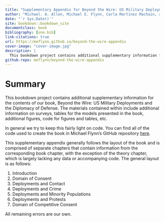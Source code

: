 --- 
title: "Supplementary Appendix for Beyond the Wire: US Military Deployments and Host Country Public Opinion"
author: "Michael. A. Allen, Michael E. Flynn, Carla Martinez Machain, and Andrew Stravers"
date: "`r Sys.Date()`"
site: bookdown::bookdown_site
documentclass: book
bibliography: [one.bib]
link-citations: true
url: https://meflynn.github.io/beyond-the-wire-appendix
cover-image: "cover-image.jpg"
description: |
  This bookdown project contains additional supplementary information for the contents of our book, Beyond the Wire: US Military Deployments and Host Country Public Opinion. The materials contained within include additional information on surveys, tables for the models presented in the book, additional figures, etc.
github-repo: meflynn/beyond-the-wire-appendix
---
 
# Summary {-}

This bookdown project contains additional supplementary information for the contents of our book, Beyond the Wire: US Military Deployments and the Diplomacy of Defense. The materials contained within include additional information on surveys, tables for the models presented in the book, additional figures, code for figures and tables, etc.

In general we try to keep this fairly light on code. You can find all of the code used to create the book in Michael Flynn's GitHub repository [here](https://github.com/meflynn/troops-book).

This supplementary appendix generally follows the layout of the book and is comprised of separate chapters that contain information from the corresponding book chapter, with the exception of the theory chapter, which is largely lacking any data or accompanying code. The general layout is as follows:

1. Introduction
2. Domain of Consent
3. Deployments and Contact
4. Deployments and Crime
5. Deployments and Minority Populations
6. Deployments and Protests
7. Domain of Competitive Consent

All remaining errors are our own.
